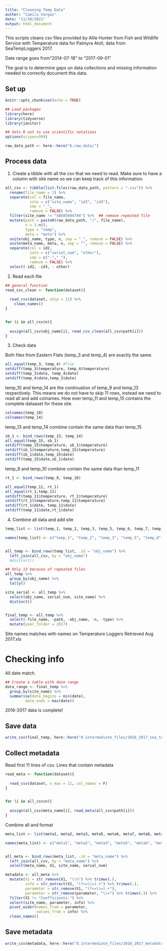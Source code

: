 ```yaml
---
title: "Cleaning Temp Data"
author: "Camila Vargas"
date: "11/30/2021"
output: html_document
---
```


This scripts cleans csv files provided by Allie Hunter from Fish and Wildlife Service with Temperature data for Palmyra Atoll, data from SeaTempLoggers 2017.

Date range goes from"2014-07-18" to "2017-09-01"

The goal is to determine gaps un data collections and missing information needed to correctly document this data.

## Set up

```r
knitr::opts_chunk$set(echo = TRUE)

## Load packages
library(here)
library(tidyverse)
library(janitor)

## Sets R not to use scientific notations
options(scipen=999) 

raw_data_path <- here::here("6.raw_data/")
```


## Process data
1. Create a tibble with all the csv that we need to read. Make sure to have a column with site name so we can keep track of this information.

```r
all_csv <- tibble(list.files(raw_data_path, pattern = ".csv")) %>% 
  rename(file_name = 1) %>%
  separate(col = file_name,
           into = c("site_name", "id2", "id3"),
           sep = "_",
           remove = FALSE) %>%
  filter(site_name != "SBE05604744") %>%  ## remove repeated file
  mutate(path = paste0(raw_data_path, "/", file_name),
         n = 1:n(),
         type = "temp",
         meta = "meta") %>% 
  unite(obj_name, type, n, sep = "_", remove = FALSE) %>% 
  unite(meta_name, meta, n, sep = "", remove = FALSE) %>% 
  separate(col = id2,
           into = c("serial_num", "other"),
           sep = c("-"," "),
           remove = FALSE) %>% 
  select(-id2, -id3, - other)
```

2. Read each file

```r
## general function
read_csv_clean <- function(dataset){
  
  read_csv(dataset, skip = 11) %>% 
    clean_names()
}


for (i in all_csv$n){
  
  assign(all_csv$obj_name[i], read_csv_clean(all_csv$path[i]))
}

```

3. Check data

Both files from Eastern Flats (temp_3 and temp_4) are exactly the same.

```r
all_equal(temp_3, temp_4) #True
setdiff(temp_3$temperature, temp_4$temperature)
setdiff(temp_3$date, temp_4$date)
setdiff(temp_4$date,temp_3$date)

```

temp_10 and temp_14 are the continuation of temp_9 and temp_13 respectively. This means we do not have to skip 11 rows, instead we need to read all and add colnames.
How ever temp_11 and temp_15 contains the complete dataaset for these site.
```r
colnames(temp_10)
colnames(temp_14)

```


temp_13 and temp_14 combine contain the same data than temp_15
```r
sb_1 <- bind_rows(temp_13, temp_14)
all_equal(temp_15, sb_1)
setdiff(temp_15$temperature, sb_1$temperature)
setdiff(sb_1$temperature,temp_15$temperature)
setdiff(sb_1$date,temp_15$date)
setdiff(temp_15$date,sb_1$date)

```


temp_9 and temp_10 combine contain the same data than temp_11
```r
rt_1 <- bind_rows(temp_9, temp_10)

all_equal(temp_11, rt_1)
all_equal(rt_1,temp_11)
setdiff(temp_11$temperature, rt_1$temperature)
setdiff(rt_1$temperature,temp_11$temperature)
setdiff(rt_1$date, temp_11$date)
setdiff(temp_11$date,rt_1$date)

```



4. Combine all data and add site
```r

temp_list <- list(temp_1, temp_2, temp_3, temp_5, temp_6, temp_7, temp_8, temp_11, temp_12, temp_15, temp_16, temp_17, temp_18)

names(temp_list) <- c("temp_1", "temp_2", "temp_3", "temp_5", "temp_6", "temp_7", "temp_8", "temp_11", "temp_12", "temp_15", "temp_16", "temp_17", "temp_18")


all_temp <- bind_rows(temp_list, .id = "obj_name") %>% 
  left_join(all_csv, by = "obj_name")
  #distinct()

## Only 13 because of repeated files
all_temp %>% 
  group_by(obj_name) %>% 
  tally()

site_serial <- all_temp %>% 
  select(obj_name, serial_num, site_name) %>% 
  distinct()


final_temp <- all_temp %>% 
  select(-file_name, -path, -obj_name, -n, -type) %>% 
  mutate(year_folder = 2017)


```

Site names matches with names on Temperature Loggers Retrieved Aug 2017.xls



# Checking info
All date match. 
```r

## Create a table with date range
data_range <- final_temp %>% 
  group_by(site_name) %>% 
  summarise(date_begins = min(date),
         date_ends = max(date))


```

2016-2017 data is complete!

## Save data

```r

write_csv(final_temp, here::here("8.intermediate_files/2016_2017_sea_temp.csv"))

```


## Collect metadata

Read first 11 lines of csv. Lines that contain metadata
```r

read_meta <- function(dataset){
  
  read_csv(dataset, n_max = 11, col_names = F)
}


for (i in all_csv$n){
  
  assign(all_csv$meta_name[i], read_meta(all_csv$path[i]))
}

```

Combine all and format
```r
meta_list <- list(meta1, meta2, meta3, meta5, meta6, meta7, meta8, meta11, meta12, meta15, meta16, meta17, meta18)

names(meta_list) <- c("meta1", "meta2", "meta3", "meta5", "meta6", "meta7", "meta8", "meta11", "meta12", "meta15", "meta16", "meta17", "meta18")


all_meta <- bind_rows(meta_list, .id = "meta_name") %>% 
  left_join(all_csv, by = "meta_name") %>% 
  select(meta_name, X1, site_name, serial_num)

metadata <- all_meta %>% 
  mutate(X1 = str_remove(X1, "\\%") %>% trimws(.),
         info = str_extract(X1, "(?<=\\=).+") %>% trimws(.),
         parameter = str_remove(X1, "(?<=\\=).+"),
         parameter = str_remove(parameter, "\\=") %>% trimws(.)) %>% 
  filter(X1 != "Coefficients:") %>% 
  select(site_name, parameter, info) %>% 
  pivot_wider(names_from = parameter,
              values_from = info) %>% 
  clean_names()

```

## Save metadata
```r
write_csv(metadata, here::here("8.intermediate_files/2016_2017_metadata.csv"))
```



